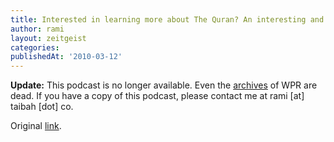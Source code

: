 ```yaml
---
title: Interested in learning more about The Quran? An interesting and accurate English discussion on Wisconson Public Radio
author: rami
layout: zeitgeist
categories:
publishedAt: '2010-03-12'
---
```


__Update:__ This podcast is no longer available. Even the [archives](https://www.wpr.org/shows/here-earth-radio-without-borders-show-03112010-0) of WPR are dead. If you have a copy of this podcast, please contact me at rami [at] taibah [dot] co.

Original [link](http://www.wpr.org/hereonearth/podcast/hereonearth100311k.mp3).
